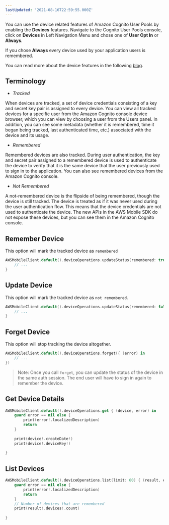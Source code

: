 ```yaml
---
lastUpdated: '2021-08-16T22:59:55.000Z'
---
```

You can use the device related features of Amazon Cognito User Pools by enabling the **Devices** features. Navigate to the Cognito User Pools console, click on **Devices** in Left Navigation Menu and chose one of **User Opt In** or **Always**. 

If you chose **Always** every device used by your application users is remembered.

You can read more about the device features in the following [blog](https://aws.amazon.com/blogs/mobile/tracking-and-remembering-devices-using-amazon-cognito-your-user-pools/).

## Terminology

* *Tracked*

When devices are tracked, a set of device credentials consisting of a key and secret key pair is assigned to every device. You can view all tracked devices for a specific user from the Amazon Cognito console device browser, which you can view by choosing a user from the Users panel. In addition, you can see some metadata (whether it is remembered, time it began being tracked, last authenticated time, etc.) associated with the device and its usage.
 

* *Remembered*

Remembered devices are also tracked. During user authentication, the key and secret pair assigned to a remembered device is used to authenticate the device to verify that it is the same device that the user previously used to sign in to the application. You can also see remembered devices from the Amazon Cognito console.
 

* *Not Remembered*

A not-remembered device is the flipside of being remembered, though the device is still tracked. The device is treated as if it was never used during the user authentication flow. This means that the device credentials are not used to authenticate the device. The new APIs in the AWS Mobile SDK do not expose these devices, but you can see them in the Amazon Cognito console.

## Remember Device

This option will mark the tracked device as `remembered`

```swift
AWSMobileClient.default().deviceOperations.updateStatus(remembered: true) { (result, error) in
    // ...
}
```

## Update Device

This option will mark the tracked device as `not remembered`.

```swift
AWSMobileClient.default().deviceOperations.updateStatus(remembered: false) { (result, error) in
    // ...
}
```

## Forget Device

This option will stop tracking the device altogether.

```swift
AWSMobileClient.default().deviceOperations.forget({ (error) in
    // ...
})
```

> Note: Once you call `forget`, you can update the status of the device in the same auth session. The end user will have to sign in again to remember the device.

## Get Device Details

```swift
AWSMobileClient.default().deviceOperations.get { (device, error) in
    guard error == nil else {
        print(error!.localizedDescription)
        return
    }
    
    print(device!.createDate!)
    print(device!.deviceKey!)
    
}
```

## List Devices

```swift
AWSMobileClient.default().deviceOperations.list(limit: 60) { (result, error) in
    guard error == nil else {
        print(error!.localizedDescription)
        return
    }
    // Number of devices that are remembered
    print(result!.devices!.count)
    
}
```
